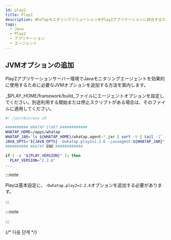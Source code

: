 ```yaml
---
id: play2
title: Play2
description: WhaTapモニタリングソリューションをPlay2アプリケーションに統合するためのJVM(Java Virtual Machine) オプションの追加方法についての詳細な案内を提供します。ユーザーは本文書を通じて、Javaエージェントのインストール後、Play2アプリケーションの性能および可用性モニタリングのために必要なJVM設定を適用する方法を段階別に確認することができます。エージェントのインストール過程の中で必須JVMオプションの構成とPlay2との円滑な統合のための最適な設定方法、ヒストグラムの照会方法が含まれています。
tags:
  - Java
  - Play2
  - アプリケーション
  - エージェント
---
```


## JVMオプションの追加

Play2アプリケーションサーバー環境でJavaモニタリングエージェントを効果的に使用するために必要なJVMオプションを追加する方法を案内します。

_$PLAY_HOME/framework/build_ファイルにエージェントオプションを設定してください。別途利用する開始または停止スクリプトがある場合は、そのファイルに適用してください。

```bash title=$PLAY_HOME/framework/build {6} showLineNumbers
#! /usr/bin/env sh

########## WHATAP START ############
WHATAP_HOME=/apps/whatap
WHATAP_JAR=`ls ${WHATAP_HOME}/whatap.agent-*.jar | sort -V | tail -1`
JAVA_OPTS="${JAVA_OPTS} -Dwhatap.play2=2.2.6 -javaagent:${WHATAP_JAR}"
########## WHATAP END ############

if [ -z "${PLAY_VERSION}" ]; then
  PLAY_VERSION="2.2.6"
...
```

:::note

Playは基本設定に、`-Dwhatap.play2=2.2.6`オプションを追加する必要があります。

:::

:::note


<Java17 />

:::


<Setheapmemory />

{/* 다음 단계 */}

<Nextstep />
